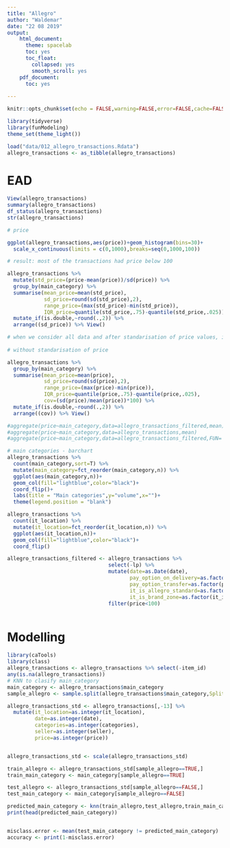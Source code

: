 ```yaml
---
title: "Allegro"
author: "Waldemar"
date: "22 08 2019"
output: 
    html_document:
      theme: spacelab
      toc: yes
      toc_float:
        collapsed: yes
        smooth_scroll: yes
    pdf_document:
      toc: yes  
      
---
```


```r
knitr::opts_chunk$set(echo = FALSE,warning=FALSE,error=FALSE,cache=FALSE,fig.align = 'center')
```

```r
library(tidyverse)
library(funModeling)
theme_set(theme_light())

load("data/012_allegro_transactions.Rdata")
allegro_transactions <- as_tibble(allegro_transactions)
```


# EAD

```r
View(allegro_transactions)
summary(allegro_transactions)
df_status(allegro_transactions)
str(allegro_transactions)

# price

ggplot(allegro_transactions,aes(price))+geom_histogram(bins=30)+
  scale_x_continuous(limits = c(0,1000),breaks=seq(0,1000,100))

# result: most of the transactions had price below 100 

allegro_transactions %>% 
  mutate(std_price=(price-mean(price))/sd(price)) %>% 
  group_by(main_category) %>% 
  summarise(mean_price=mean(std_price),
            sd_price=round(sd(std_price),2),
            range_price=(max(std_price)-min(std_price)),
            IQR_price=quantile(std_price,.75)-quantile(std_price,.025)) %>% 
  mutate_if(is.double,~round(.,2)) %>% 
  arrange((sd_price)) %>% View()

# when we consider all data and after standarisation of price values, it looks that main category Rekodzialo has the smallest variety (sd=0.03)
  
# without standarisation of price

allegro_transactions %>% 
  group_by(main_category) %>% 
  summarise(mean_price=mean(price),
            sd_price=round(sd(price),2),
            range_price=(max(price)-min(price)),
            IQR_price=quantile(price,.75)-quantile(price,.025),
            cov=(sd(price)/mean(price))*100) %>% 
  mutate_if(is.double,~round(.,2)) %>% 
  arrange((cov)) %>% View()

#aggregate(price~main_category,data=allegro_transactions_filtered,mean)
#aggregate(price~main_category,data=allegro_transactions,mean)
#aggregate(price~main_category,data=allegro_transactions_filtered,FUN= function(x) c(mean=mean(x),median=median(x),sd=sd(x)))

# main categories - barchart
allegro_transactions %>% 
  count(main_category,sort=T) %>% 
  mutate(main_category=fct_reorder(main_category,n)) %>% 
  ggplot(aes(main_category,n))+
  geom_col(fill="lightblue",color="black")+
  coord_flip()+
  labs(title = "Main categories",y="volume",x="")+
  theme(legend.position = "blank")

allegro_transactions %>% 
  count(it_location) %>% 
  mutate(it_location=fct_reorder(it_location,n)) %>% 
  ggplot(aes(it_location,n))+
  geom_col(fill="lightblue",color="black")+
  coord_flip()

allegro_transactions_filtered <- allegro_transactions %>% 
                                 select(-lp) %>% 
                                 mutate(date=as.Date(date),
                                        pay_option_on_delivery=as.factor(pay_option_on_delivery),
                                        pay_option_transfer=as.factor(pay_option_transfer),
                                        it_is_allegro_standard=as.factor(it_is_allegro_standard),
                                        it_is_brand_zone=as.factor(it_is_brand_zone)) %>% 
                                 filter(price<100) 



```

# Modelling 

```r
library(caTools)
library(class)
allegro_transactions <- allegro_transactions %>% select(-item_id)
any(is.na(allegro_transactions))
# KNN to clasify main_category
main_category <- allegro_transactions$main_category
sample_allegro <- sample.split(allegro_transactions$main_category,SplitRatio = 0.7)

allegro_transactions_std <- allegro_transactions[,-13] %>% 
  mutate(it_location=as.integer(it_location),
         date=as.integer(date),
         categories=as.integer(categories),
         seller=as.integer(seller),
         price=as.integer(price))


allegro_transactions_std <- scale(allegro_transactions_std)

train_allegro <- allegro_transactions_std[sample_allegro==TRUE,]
train_main_category <- main_category[sample_allegro==TRUE]

test_allegro <- allegro_transactions_std[sample_allegro==FALSE,]
test_main_category <- main_category[sample_allegro==FALSE]

predicted_main_category <- knn(train_allegro,test_allegro,train_main_category,k=3)
print(head(predicted_main_category))


misclass.error <- mean(test_main_category != predicted_main_category)
accuracy <- print(1-misclass.error)
```

